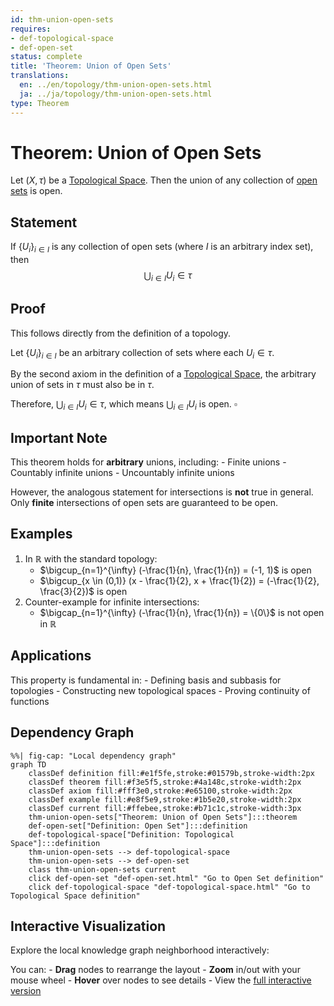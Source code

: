 ```yaml
---
id: thm-union-open-sets
requires:
- def-topological-space
- def-open-set
status: complete
title: 'Theorem: Union of Open Sets'
translations:
  en: ../en/topology/thm-union-open-sets.html
  ja: ../ja/topology/thm-union-open-sets.html
type: Theorem
---
```


# Theorem: Union of Open Sets {#thm-union-open-sets}

Let $(X, \tau)$ be a [Topological Space](def-topological-space.qmd). Then the union of any collection of [open sets](def-open-set.qmd) is open.

## Statement

If $\{U_i\}_{i \in I}$ is any collection of open sets (where $I$ is an arbitrary index set), then
$$\bigcup_{i \in I} U_i \in \tau$$

## Proof

This follows directly from the definition of a topology.

Let $\{U_i\}_{i \in I}$ be an arbitrary collection of sets where each $U_i \in \tau$.

By the second axiom in the definition of a [Topological Space](def-topological-space.qmd), the arbitrary union of sets in $\tau$ must also be in $\tau$.

Therefore, $\bigcup_{i \in I} U_i \in \tau$, which means $\bigcup_{i \in I} U_i$ is open. $\square$

## Important Note

This theorem holds for **arbitrary** unions, including:
- Finite unions
- Countably infinite unions
- Uncountably infinite unions

However, the analogous statement for intersections is **not** true in general. Only **finite** intersections of open sets are guaranteed to be open.

## Examples

1. In $\mathbb{R}$ with the standard topology:
   - $\bigcup_{n=1}^{\infty} (-\frac{1}{n}, \frac{1}{n}) = (-1, 1)$ is open
   - $\bigcup_{x \in (0,1)} (x - \frac{1}{2}, x + \frac{1}{2}) = (-\frac{1}{2}, \frac{3}{2})$ is open

2. Counter-example for infinite intersections:
   - $\bigcap_{n=1}^{\infty} (-\frac{1}{n}, \frac{1}{n}) = \{0\}$ is not open in $\mathbb{R}$

## Applications

This property is fundamental in:
- Defining basis and subbasis for topologies
- Constructing new topological spaces
- Proving continuity of functions

## Dependency Graph

```mermaid
%%| fig-cap: "Local dependency graph"
graph TD
    classDef definition fill:#e1f5fe,stroke:#01579b,stroke-width:2px
    classDef theorem fill:#f3e5f5,stroke:#4a148c,stroke-width:2px
    classDef axiom fill:#fff3e0,stroke:#e65100,stroke-width:2px
    classDef example fill:#e8f5e9,stroke:#1b5e20,stroke-width:2px
    classDef current fill:#ffebee,stroke:#b71c1c,stroke-width:3px
    thm-union-open-sets["Theorem: Union of Open Sets"]:::theorem
    def-open-set["Definition: Open Set"]:::definition
    def-topological-space["Definition: Topological Space"]:::definition
    thm-union-open-sets --> def-topological-space
    thm-union-open-sets --> def-open-set
    class thm-union-open-sets current
    click def-open-set "def-open-set.html" "Go to Open Set definition"
    click def-topological-space "def-topological-space.html" "Go to Topological Space definition"
```

## Interactive Visualization

Explore the local knowledge graph neighborhood interactively:

::: {.graph-viz data-id="thm-union-open-sets" data-width="700" data-height="500"}
:::

You can:
- **Drag** nodes to rearrange the layout
- **Zoom** in/out with your mouse wheel
- **Hover** over nodes to see details
- View the [full interactive version](../../output/interactive/thm-union-open-sets.html){target="_blank"}
